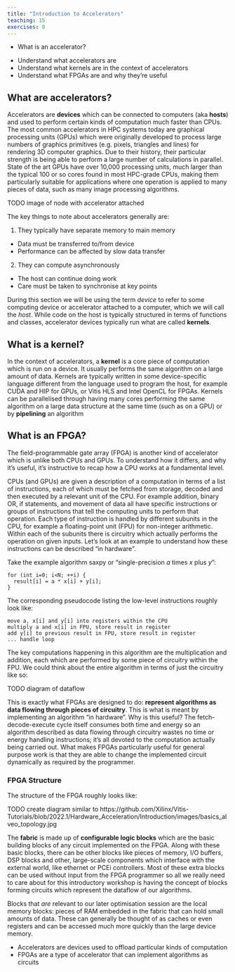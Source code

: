 ```yaml
---
title: "Introduction to Accelerators"
teaching: 15
exercises: 0
---
```


:::::::::::::::::::::::::::::::::::::: questions 

- What is an accelerator?

::::::::::::::::::::::::::::::::::::::::::::::::

::::::::::::::::::::::::::::::::::::: objectives

- Understand what accelerators are
- Understand what kernels are in the context of accelerators
- Understand what FPGAs are and why they're useful

::::::::::::::::::::::::::::::::::::::::::::::::

## What are accelerators?

Accelerators are **devices** which can be connected to computers (aka **hosts**) and used to perform certain kinds of computation much faster than CPUs. The most common accelerators in HPC systems today are graphical processing units (GPUs) which were originally developed to process large numbers of graphics primitives (e.g. pixels, triangles and lines) for rendering 3D computer graphics. Due to their history, their particular strength is being able to perform a large number of calculations in parallel. State of the art GPUs have over 10,000 processing units, much larger than the typical 100 or so cores found in most HPC-grade CPUs, making them particularly suitable for applications where one operation is applied to many pieces of data, such as many image processing algorithms.

TODO image of node with accelerator attached

The key things to note about accelerators generally are:

1. They typically have separate memory to main memory
  - Data must be transferred to/from device
  - Performance can be affected by slow data transfer
2. They can compute asynchronously
  - The host can continue doing work
  - Care must be taken to synchronise at key points

During this section we will be using the term *device* to refer to some computing device or accelerator attached to a computer, which we will call the *host*. While code on the host is typically structured in terms of functions and classes, accelerator devices typically run what are called **kernels**.

## What is a kernel?

In the context of accelerators, a **kernel** is a core piece of computation which is run on a device. It usually performs the same algorithm on a large amount of data. Kernels are typically written in some device-specific language different from the language used to program the host, for example CUDA and HIP for GPUs, or Vitis HLS and Intel OpenCL for FPGAs. Kernels can be parallelised through having many cores performing the same algorithm on a large data structure at the same time (such as on a GPU) or by **pipelining** an algorithm

## What is an FPGA?

The field-programmable gate array (FPGA) is another kind of accelerator which is unlike both CPUs and GPUs. To understand how it differs, and why it's useful, it's instructive to recap how a CPU works at a fundamental level.

CPUs (and GPUs) are given a description of a computation in terms of a list of instructions, each of which must be fetched from storage, decoded and then executed by a relevant unit of the CPU. For example addition, binary OR, if statements, and movement of data all have specific instructions or groups of instructions that tell the computing units to perform that operation. Each type of instruction is handled by different subunits in the CPU, for example a floating-point unit (FPU) for non-integer arithmetic. Within each of the subunits there is circuitry which actually performs the operation on given inputs. Let's look at an example to understand how these instructions can be described "in hardware".

Take the example algorithm saxpy or "single-precision $a$ times $x$ plus $y$":
```
for (int i=0; i<N; ++i) {
  result[i] = a * x[i] + y[i];
}
```

The corresponding pseudocode listing the low-level instructions roughly look like:

```
move a, x[i] and y[i] into registers within the CPU
multiply a and x[i] in FPU, store result in register
add y[i] to previous result in FPU, store result in register
... handle loop
```

The key computations happening in this algorithm are the multiplication and addition, each which are performed by some piece of circuitry within the FPU. We could think about the entire algorithm in terms of just the circuitry like so:

TODO diagram of dataflow

This is exactly what FPGAs are designed to do: **represent algorithms as data flowing through pieces of circuitry**. This is what is meant by implementing an algorithm "in hardware". Why is this useful? The fetch-decode-execute cycle itself consumes both time and energy so an algorithm described as data flowing through circuitry wastes no time or energy handling instructions; it's all devoted to the computation actually being carried out. What makes FPGAs particularly useful for general purpose work is that they are able to change the implemented circuit dynamically as required by the programmer.

### FPGA Structure

The structure of the FPGA roughly looks like:

TODO create diagram similar to https://github.com/Xilinx/Vitis-Tutorials/blob/2022.1/Hardware_Acceleration/Introduction/images/basics_alveo_topology.jpg

The **fabric** is made up of **configurable logic blocks** which are the basic building blocks of any circuit implemented on the FPGA. Along with these basic blocks, there can be other blocks like pieces of memory, I/O buffers, DSP blocks and other, large-scale components which interface with the external world, like ethernet or PCEi controllers. Most of these extra blocks can be used without input from the FPGA programmer so all we really need to care about for this introductory workshop is having the concept of blocks forming circuits which represent the dataflow of our algorithms.

Blocks that *are* relevant to our later optimisation session are the local memory blocks: pieces of RAM embedded in the fabric that can hold small amounts of data. These can generally be thought of as caches or even registers and can be accessed much more quickly than the large device memory.

::::::::::::::::::::::::::::::::::::: keypoints 

- Accelerators are devices used to offload particular kinds of computation
- FPGAs are a type of accelerator that can implement algorithms as circuits

::::::::::::::::::::::::::::::::::::::::::::::::
